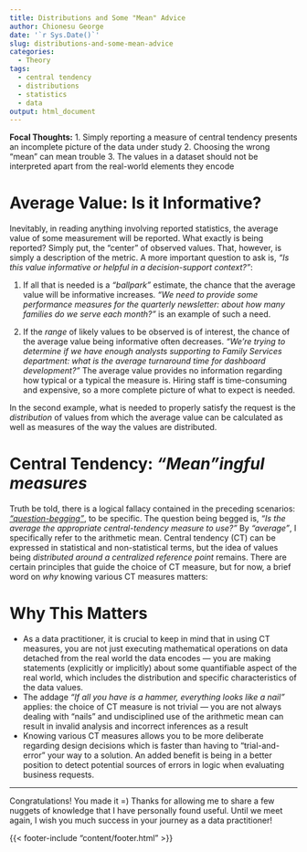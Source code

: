 ```yaml
---
title: Distributions and Some "Mean" Advice
author: Chionesu George
date: '`r Sys.Date()`'
slug: distributions-and-some-mean-advice
categories:
  - Theory
tags:
  - central tendency
  - distributions
  - statistics
  - data
output: html_document
---
```


**Focal Thoughts:**
   1. Simply reporting a measure of central tendency presents an incomplete picture of the data under study
   2. Choosing the wrong "mean" can mean trouble
   3. The values in a dataset should not be interpreted apart from the real-world elements they encode

# Average Value: Is it Informative? 

Inevitably, in reading anything involving reported statistics, the average value of some measurement will be reported. What exactly is being reported?  Simply put, the "center" of observed values.  That, however, is simply a description of the metric.  A more important question to ask is, _"Is this value informative or helpful in a decision-support context?"_:

   1. If all that is needed is a _"ballpark"_ estimate, the chance that the average value will be informative increases. _"We need to provide some performance measures for the quarterly newsletter: about how many families do we serve each month?"_ is an example of such a need.
   
   2. If the _range_ of likely values to be observed is of interest, the chance of the average value being informative often decreases.  _"We're trying to determine if we have enough analysts supporting to Family Services department: what is the average turnaround time for dashboard development?"_  The average value provides no information regarding how typical or a typical the measure is.  Hiring staff is time-consuming and expensive, so a more complete picture of what to expect is needed. 

In the second example, what is needed to properly satisfy the request is the _distribution_ of values from which the average value can be calculated as well as measures of the way the values are distributed.

# Central Tendency: _"Mean"ingful measures_

Truth be told, there is a logical fallacy contained in the preceding scenarios: [_"question-begging"_](https://www.merriam-webster.com/dictionary/question-begging), to be specific.  The question being begged is, _"Is the average the appropriate central-tendency measure to use?"_ By _"average"_, I specifically refer to the arithmetic mean.  Central tendency (CT) can be expressed in statistical and non-statistical terms, but the idea of values being _distributed around a centralized reference point_ remains. There are certain principles that guide the choice of CT measure, but for now, a brief word on _why_ knowing various CT measures matters:

# Why This Matters

- As a data practitioner, it is crucial to keep in mind that in using CT measures, you are not just executing mathematical operations on data detached from the real world the data encodes &mdash; you are making statements (explicitly or implicitly) about some quantifiable aspect of the real world, which includes the distribution and specific characteristics of the data values.
- The addage _"If all you have is a hammer, everything looks like a nail"_ applies: the choice of CT measure is not trivial &mdash; you are not always dealing with "nails" and undisciplined use of the arithmetic mean can result in invalid analysis and incorrect inferences as a result
- Knowing various CT measures allows you to be more deliberate regarding design decisions which is faster than having to "trial-and-error" your way to a solution. An added benefit is being in a better position to detect potential sources of errors in logic when evaluating business requests.

<hr style="width:100%">
Congratulations!  You made it =)  Thanks for allowing me to share a few nuggets of knowledge that I have personally found useful. Until we meet again, I wish you much success in your journey as a data practitioner!

{{< footer-include "content/footer.html" >}}
